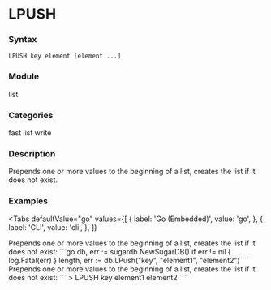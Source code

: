 
# LPUSH

### Syntax
```
LPUSH key element [element ...]
```

### Module
<span className="acl-category">list</span>

### Categories 
<span className="acl-category">fast</span>
<span className="acl-category">list</span>
<span className="acl-category">write</span>

### Description 
Prepends one or more values to the beginning of a list, creates the list if it does not exist.

### Examples

<Tabs
  defaultValue="go"
  values={[
    { label: 'Go (Embedded)', value: 'go', },
    { label: 'CLI', value: 'cli', },
  ]}
>
  <TabItem value="go">
    Prepends one or more values to the beginning of a list, creates the list if it does not exist:
    ```go
    db, err := sugardb.NewSugarDB()
    if err != nil {
      log.Fatal(err)
    }
    length, err := db.LPush("key", "element1", "element2")
    ```
  </TabItem>
  <TabItem value="cli">
    Prepends one or more values to the beginning of a list, creates the list if it does not exist:
    ```
    > LPUSH key element1 element2
    ```
  </TabItem>
</Tabs>
